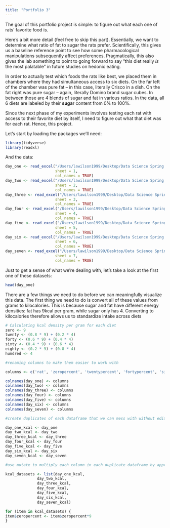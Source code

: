 ```yaml
---
title: "Portfolio 3"
---
```


The goal of this portfolio project is simple: to figure out what each one of rats' favorite food is.

Here's a bit more detail (feel free to skip this part). Essentially, we want to determine what ratio of fat to sugar the rats prefer. Scientifically, this gives us a baseline reference point to see how some pharmacological manipulations subsequently affect preferences. Pragmatically, this also gives the lab something to point to going forward to say "this diet really *is* the most palatable" in future studies on hedonic eating. 

In order to actually test which foods the rats like best, we placed them in chambers where they had simultaneous access to six diets.  On the far left of the chamber was pure fat -- in this case, literally Crisco in a dish. On the fat right was pure sugar -- again, literally Domino brand sugar cubes. In between those are 4 blends of sugar and fat in various ratios. In the data, all 6 diets are labeled by their **sugar** content from 0% to 100%.

Since the next phase of my experiments involves testing each rat with access to their favorite diet by itself, I need to figure out what that diet was for each rat. Hence, this project.

Let's start by loading the packages we'll need:

```r
library(tidyverse)
library(readxl)
```

And the data:

```r
day_one <- read_excel("/Users/lawilson1999/Desktop/Data Science Spring 2023/Portfolio/p03/IC Diet Choice.xlsx",
                      sheet = 1,
                      col_names = TRUE)
day_two <- read_excel("/Users/lawilson1999/Desktop/Data Science Spring 2023/Portfolio/p03/IC Diet Choice.xlsx",
                      sheet = 2,
                      col_names = TRUE)
day_three <- read_excel("/Users/lawilson1999/Desktop/Data Science Spring 2023/Portfolio/p03/IC Diet Choice.xlsx",
                      sheet = 3,
                      col_names = TRUE)
day_four <- read_excel("/Users/lawilson1999/Desktop/Data Science Spring 2023/Portfolio/p03/IC Diet Choice.xlsx",
                      sheet = 4,
                      col_names = TRUE)
day_five <- read_excel("/Users/lawilson1999/Desktop/Data Science Spring 2023/Portfolio/p03/IC Diet Choice.xlsx",
                      sheet = 5,
                      col_names = TRUE)
day_six <- read_excel("/Users/lawilson1999/Desktop/Data Science Spring 2023/Portfolio/p03/IC Diet Choice.xlsx",
                      sheet = 6,
                      col_names = TRUE)
day_seven <- read_excel("/Users/lawilson1999/Desktop/Data Science Spring 2023/Portfolio/p03/IC Diet Choice.xlsx",
                      sheet = 7,
                      col_names = TRUE)
```

Just to get a sense of what we're dealing with, let's take a look at the first one of these datasets:

```r
head(day_one)
```

There are a few things we need to do before we can meaningfully visualize this data. The first thing we need to do is convert all of these values from grams to kilocalories. This is because sugar and fat have different energy densities: fat has 9kcal per gram, while sugar only has 4. Converting to kilocalories therefore allows us to standardize intake across diets

```r
# Calculating kcal density per gram for each diet
zero <- 9
twenty <- (0.8 * 9) + (0.2 * 4)
forty <- (0.6 * 9) + (0.4 * 4)
sixty <- (0.4 * 9) + (0.6 * 4)
eighty <- (0.2 * 9) + (0.8 * 4)
hundred <- 4

#renaming columns to make them easier to work with

columns <- c('rat', 'zeropercent', 'twentypercent', 'fortypercent', 'sixtypercent', 'eightypercent', 'hundredpercent', 'water')

colnames(day_one) <- columns
colnames(day_two) <- columns
colnames(day_three) <- columns
colnames(day_four) <- columns
colnames(day_five) <- columns
colnames(day_six) <- columns
colnames(day_seven) <- columns

#create duplicates of each dataframe that we can mess with without editing originals

day_one_kcal <- day_one
day_two_kcal <- day_two
day_three_kcal <- day_three
day_four_kcal <- day_four
day_five_kcal <- day_five
day_six_kcal <- day_six
day_seven_kcal <- day_seven

#use mutate to multiply each column in each duplicate dataframe by appropriate conversion factors

kcal_datasets <- list(day_one_kcal,
              day_two_kcal,
              day_three_kcal,
              day_four_kcal,
              day_five_kcal,
              day_six_kcal,
              day_seven_kcal)

for (item in kcal_datasets) {
item$zeropercent <- item$zeropercent*9
}

```



